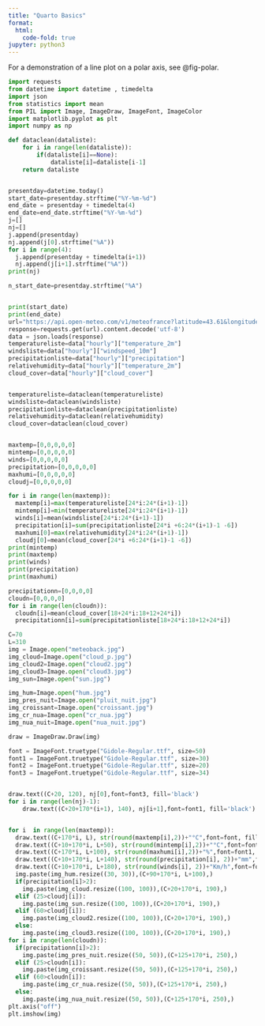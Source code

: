 ```yaml
---
title: "Quarto Basics"
format:
  html:
    code-fold: true
jupyter: python3
---
```


For a demonstration of a line plot on a polar axis, see @fig-polar.

```python

import requests
from datetime import datetime , timedelta
import json
from statistics import mean
from PIL import Image, ImageDraw, ImageFont, ImageColor
import matplotlib.pyplot as plt
import numpy as np

def dataclean(dataliste):
    for i in range(len(dataliste)):
        if(dataliste[i]==None):
            dataliste[i]=dataliste[i-1]
    return dataliste


presentday=datetime.today()
start_date=presentday.strftime("%Y-%m-%d")
end_date = presentday + timedelta(4)
end_date=end_date.strftime("%Y-%m-%d")
j=[]
nj=[]
j.append(presentday)
nj.append(j[0].strftime("%A"))
for i in range(4):
  j.append(presentday + timedelta(i+1))
  nj.append(j[i+1].strftime("%A"))
print(nj)

n_start_date=presentday.strftime("%A")


print(start_date)
print(end_date)
url="https://api.open-meteo.com/v1/meteofrance?latitude=43.61&longitude=3.87&hourly=cloud_cover&hourly=relativehumidity_2m&hourly=precipitation&hourly=temperature_2m&hourly=windspeed_10m&start_date="+start_date+"&end_date="+end_date
response=requests.get(url).content.decode('utf-8')
data = json.loads(response)
temperatureliste=data["hourly"]["temperature_2m"]
windsliste=data["hourly"]["windspeed_10m"]
precipitationliste=data["hourly"]["precipitation"]
relativehumidity=data["hourly"]["temperature_2m"]
cloud_cover=data["hourly"]["cloud_cover"]


temperatureliste=dataclean(temperatureliste)
windsliste=dataclean(windsliste)
precipitationliste=dataclean(precipitationliste)
relativehumidity=dataclean(relativehumidity)
cloud_cover=dataclean(cloud_cover)


maxtemp=[0,0,0,0,0]
mintemp=[0,0,0,0,0]
winds=[0,0,0,0,0]
precipitation=[0,0,0,0,0]
maxhumi=[0,0,0,0,0]
cloudj=[0,0,0,0,0]

for i in range(len(maxtemp)):
  maxtemp[i]=max(temperatureliste[24*i:24*(i+1)-1])
  mintemp[i]=min(temperatureliste[24*i:24*(i+1)-1])
  winds[i]=mean(windsliste[24*i:24*(i+1)-1])
  precipitation[i]=sum(precipitationliste[24*i +6:24*(i+1)-1 -6])
  maxhumi[0]=max(relativehumidity[24*i:24*(i+1)-1])
  cloudj[0]=mean(cloud_cover[24*i +6:24*(i+1)-1 -6])
print(mintemp)
print(maxtemp)
print(winds)
print(precipitation)
print(maxhumi)

precipitationn=[0,0,0,0]
cloudn=[0,0,0,0]
for i in range(len(cloudn)):
  cloudn[i]=mean(cloud_cover[18+24*i:18+12+24*i])
  precipitationn[i]=sum(precipitationliste[18+24*i:18+12+24*i])

C=70
L=310
img = Image.open("meteoback.jpg")
img_cloud=Image.open("cloud_p.jpg")
img_cloud2=Image.open("cloud2.jpg")
img_cloud3=Image.open("cloud3.jpg")
img_sun=Image.open("sun.jpg")

img_hum=Image.open("hum.jpg")
img_pres_nuit=Image.open("pluit_nuit.jpg")
img_croissant=Image.open("croissant.jpg")
img_cr_nua=Image.open("cr_nua.jpg")
img_nua_nuit=Image.open("nua_nuit.jpg")

draw = ImageDraw.Draw(img)

font = ImageFont.truetype("Gidole-Regular.ttf", size=50)
font1 = ImageFont.truetype("Gidole-Regular.ttf", size=30)
font2 = ImageFont.truetype("Gidole-Regular.ttf", size=20)
font3 = ImageFont.truetype("Gidole-Regular.ttf", size=34)


draw.text((C+20, 120), nj[0],font=font3, fill='black')
for i in range(len(nj)-1):
    draw.text((C+20+170*(i+1), 140), nj[i+1],font=font1, fill='black')


for i  in range(len(maxtemp)):
  draw.text((C+170*i, L), str(round(maxtemp[i],2))+"°C",font=font, fill='black')
  draw.text((C+10+170*i, L+50), str(round(mintemp[i],2))+"°C",font=font1, fill='black')
  draw.text((C+170*i, L+100), str(round(maxhumi[i],2))+"%",font=font1, fill='black')
  draw.text((C+10+170*i, L+140), str(round(precipitation[i], 2))+"mm",font=font1, fill='black')
  draw.text((C+10+170*i, L+180), str(round(winds[i], 2))+"Km/h",font=font2, fill='black')
  img.paste(img_hum.resize((30, 30)),(C+90+170*i, L+100),)
  if(precipitation[i]>2):
    img.paste(img_cloud.resize((100, 100)),(C+20+170*i, 190),)
  elif (25>cloudj[i]):
    img.paste(img_sun.resize((100, 100)),(C+20+170*i, 190),)
  elif (60>cloudj[i]):
    img.paste(img_cloud2.resize((100, 100)),(C+20+170*i, 190),)
  else:
    img.paste(img_cloud3.resize((100, 100)),(C+20+170*i, 190),)
for i in range(len(cloudn)):
  if(precipitationn[i]>2):
    img.paste(img_pres_nuit.resize((50, 50)),(C+125+170*i, 250),)
  elif (25>cloudn[i]):
    img.paste(img_croissant.resize((50, 50)),(C+125+170*i, 250),)
  elif (60>cloudn[i]):
    img.paste(img_cr_nua.resize((50, 50)),(C+125+170*i, 250),)
  else:
    img.paste(img_nua_nuit.resize((50, 50)),(C+125+170*i, 250),)
plt.axis("off")
plt.imshow(img)
```